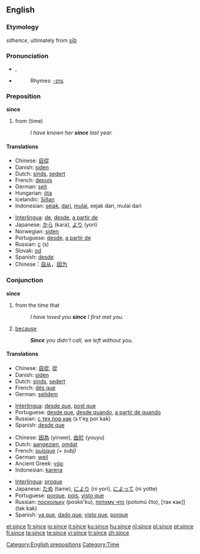 {{wikipedia|dab=since}}
==English==

{{rank|word|light|felt|249|since|use|used|began}}

===Etymology===
{{ME.}} ''sithence'', ultimately from {{OE.}} ''[[sīþ]]''

===Pronunciation===
*{{IPA|/sɪns/}}, {{SAMPA|/sIns/}}
*{{audio|en-us-since.ogg|Audio (US)}}
*:Rhymes: [[Rhymes:English:-ɪns|-ɪns]]

===Preposition===
'''since'''

# from (time)
#: ''I have known her '''since''' last year.''

====Translations====
{{trans-top}}
*Chinese: [[自從]]
*Danish: [[siden]]
*Dutch: [[sinds]], [[sedert]]
*French: [[depuis]]
*German: [[seit]]
*Hungarian: [[óta]]
*Icelandic: [[Síðan]]
*Indonesian: [[sejak]], [[dari]], [[mulai]], sejak dari, mulai dari
{{trans-mid}}
*[[Interlingua]]: [[de]], [[desde]], [[a partir de]]
*Japanese: [[から]] (kara), [[より]] (yori)
*Norwegian: [[siden]]
*Portuguese: [[desde]], [[a partir de]]
*Russian: [[с]] (s)
*Slovak: [[od]]
*Spanish: [[desde]]
*Chinese：[[自从]]，[[因为]]
{{trans-bottom}}

===Conjunction===
'''since'''

# from the time that
#: ''I have loved you '''since''' I first met you.''
# [[because]]
#: '''''Since''' you didn't call, we left without you.''

====Translations====
{{trans-top|from the time that}}
*Chinese: [[自從]], [[從]]
*Danish: [[siden]]
*Dutch: [[sinds]], [[sedert]]
*French: [[dès que]]
*German: [[seitdem]]
{{trans-mid}}
*[[Interlingua]]: [[desde que]], [[post que]]
*Portuguese: [[desde que]], [[desde quando]], [[a partir de quando]]
*Russian: [[с тех пор как]] (s t'eχ por kak)
*Spanish: [[desde que]]
{{trans-bottom}}

{{trans-top|because}}
*Chinese: [[因為]] (yinwei), [[由於]] (youyu)
*Dutch: [[aangezien]], [[omdat]]
*French: [[puisque]] ''(+ subj)''
*German: [[weil]]
*Ancient Greek: [[γάρ]]
*Indonesian: [[karena]]
{{trans-mid}}
*[[Interlingua]]: [[proque]]
*Japanese: [[ため]] (tame), [[により]] (ni yori), [[によって]] (ni yotte)
*Portuguese: [[porque]], [[pois]], [[visto que]]
*Russian: [[поскольку]] (poskó'ku), [[потому что]] (potomú čto), [так как]] (tak kak)
*Spanish: [[ya que]], [[dado que]], [[visto que]], [[porque]]
{{trans-bottom}}

[[Category:English prepositions]]
[[Category:Time]]

[[et:since]]
[[fr:since]]
[[io:since]]
[[it:since]]
[[ku:since]]
[[hu:since]]
[[nl:since]]
[[pl:since]]
[[pt:since]]
[[fi:since]]
[[ta:since]]
[[te:since]]
[[vi:since]]
[[tr:since]]
[[zh:since]]
